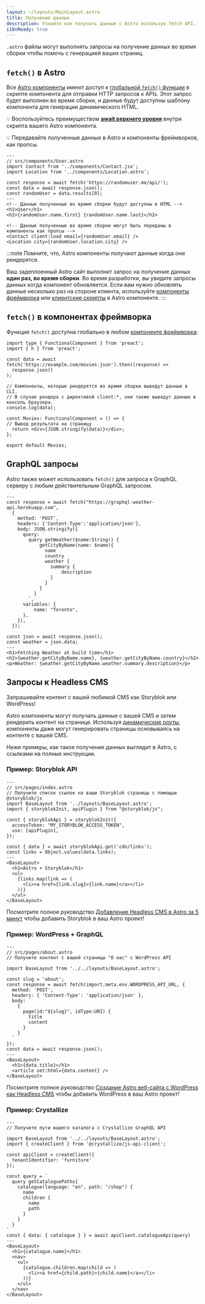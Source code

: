 ```yaml
---
layout: ~/layouts/MainLayout.astro
title: Получение данных
description: Узнайте как получать данные с Astro используя fetch API.
i18nReady: true
---
```


`.astro` файлы могут выполнять запросы на получение данных во время сборки чтобы помочь с генерацией ваших страниц.

## `fetch()` в Astro

Все [Astro компоненты](/ru/core-concepts/astro-components/) имеют доступ к [глобальной `fetch()` функции](https://developer.mozilla.org/en-US/docs/Web/API/fetch) в скрипте компонента для отправки HTTP запросов к APIs. Этот запрос будет выполнен во время сборки, и данные будут доступны шаблону компонента для генерации динамического HTML.

💡 Воспользуйтесь преимуществом [**await верхнего уровня**](https://developer.mozilla.org/en-US/docs/Web/JavaScript/Reference/Operators/await#top_level_await) внутри скрипта вашего Astro компонента.

💡 Передавайте полученные данные в Astro и компоненты фреймворков, как пропсы.

```astro /await fetch\\(.*?\\)/
---
// src/components/User.astro
import Contact from '../components/Contact.jsx';
import Location from '../components/Location.astro';

const response = await fetch('https://randomuser.me/api/');
const data = await response.json();
const randomUser = data.results[0];
---
<!-- Данные полученные во время сборки будут доступны в HTML -->
<h1>User</h1>
<h2>{randomUser.name.first} {randomUser.name.last}</h2>

<!-- Данные полученные во время сборки могут быть переданы в компоненты как пропсы -->
<Contact client:load email={randomUser.email} />
<Location city={randomUser.location.city} />
```

:::note
Помните, что, Astro компоненты получают данные когда они рендерятся.

Ваш задеплоенный Astro сайт выполнит запрос на получение данных **один раз, во время сборки**. Во время разработки, вы увидите запросы данных когда компонент обновляется. Если вам нужно обновлять данные несколько раз на стороне клиента, используйте [компоненты фреймворка](/ru/core-concepts/framework-components/) или [клиентские скрипты](/ru/core-concepts/astro-components/#client-side-scripts) в Astro компоненте.
:::


## `fetch()` в компонентах фреймворка

Функция `fetch()` доступна глобально в любом [компоненте фреймворка](/ru/core-concepts/framework-components/):

```tsx title="src/components/Movies.tsx" /await fetch\\(.*?\\)/
import type { FunctionalComponent } from 'preact';
import { h } from 'preact';

const data = await fetch('https://example.com/movies.json').then((response) =>
  response.json()
);

// Компоненты, которые рендерятся во время сборки выведут данные в CLI.
// В случае рендера с директивой client:*, они также выведут данные в консоль браузера.
console.log(data);

const Movies: FunctionalComponent = () => {
// Вывод результата на страницу
  return <div>{JSON.stringify(data)}</div>;
};

export default Movies;
```


## GraphQL запросы

Astro также может использовать `fetch()` для запроса к GraphQL серверу с любым действительным GraphQL запросом.

```astro title="src/components/Weather.astro" "await fetch"
---
const response = await fetch("https://graphql-weather-api.herokuapp.com",
  {
    method: 'POST',
    headers: {'Content-Type':'application/json'},
    body: JSON.stringify({
      query: `
        query getWeather($name:String!) {
            getCityByName(name: $name){
              name
              country
              weather {
                summary {
                    description
                }
              }
            }
          }
        `,
      variables: {
          name: "Toronto",
      },
    }),
  });

const json = await response.json();
const weather = json.data;
---
<h1>Fetching Weather at build time</h1>
<h2>{weather.getCityByName.name}, {weather.getCityByName.country}</h2>
<p>Weather: {weather.getCityByName.weather.summary.description}</p>
```

## Запросы к Headless CMS

Запрашивайте контент с вашей любимой CMS как Storyblok или WordPress!

Astro компоненты могут получать данные с вашей CMS и затем рендерить контент на странице. Используя [динамические роуты](/ru/core-concepts/routing/#dynamic-routes), компоненты даже могут генерировать страницы основываясь на контенте с вашей CMS.

Ниже примеры, как такое получение данных выглядит в Astro, с ссылками на полные инструкции.

### Пример: Storyblok API

```astro
---
// src/pages/index.astro
// Получите список ссылок на ваши Storyblok страницы с помощью @storyblok/js
import BaseLayout from '../layouts/BaseLayout.astro';
import { storyblokInit, apiPlugin } from "@storyblok/js";

const { storyblokApi } = storyblokInit({
  accessToken: "MY_STORYBLOK_ACCESS_TOKEN",
  use: [apiPlugin],
});

const { data } = await storyblokApi.get('cdn/links');
const links = Object.values(data.links);
---
<BaseLayout>
  <h1>Astro + Storyblok</h1>
  <ul>
    {links.map(link => (
      <li><a href={link.slug}>{link.name}</a></li>
    ))}
  </ul>
</BaseLayout>
```
Посмотрите полное руководство [Добавление Headless CMS в Astro за 5 минут](https://www.storyblok.com/tp/add-a-headless-cms-to-astro-in-5-minutes) чтобы добавить Storyblok в ваш Astro проект!

### Пример: WordPress + GraphQL

```astro
---
// src/pages/about.astro
// Получите контент с вашей страницы "О нас" с WordPress API

import BaseLayout from '../../layouts/BaseLayout.astro';

const slug = 'about';
const response = await fetch(import.meta.env.WORDPRESS_API_URL, {
  method: 'POST',
  headers: { 'Content-Type': 'application/json' },
  body: `
    {
      page(id:"${slug}", idType:URI) {
        title 
        content 
      }
    }
  `
});
const data = await response.json();
---
<BaseLayout>
  <h1>{data.title}</h1>
  <article set:html={data.content} />
</BaseLayout>
```

Посмотрите полное руководство [Создание Astro веб-сайта с WordPress как Headless CMS](https://blog.openreplay.com/building-an-astro-website-with-wordpress-as-a-headless-cms) чтобы добавить WordPress в ваш Astro проект! 

### Пример: Crystallize

```astro title="src/pages/index.astro"
---
// Получите пути вашего каталога с Crystallize GraphQL API

import BaseLayout from '../../layouts/BaseLayout.astro';
import { createClient } from '@crystallize/js-api-client';

const apiClient = createClient({
  tenantIdentifier: 'furniture'
});

const query = `
  query getCataloguePaths{
    catalogue(language: "en", path: "/shop") {
      name
      children {
        name
        path
      }
    }
  }
`
const { data: { catalogue } } = await apiClient.catalogueApi(query)
---
<BaseLayout>
  <h1>{catalogue.name}</h1>
  <nav>
    <ul>
      {catalogue.children.map(child => (
        <li><a href={child.path}>{child.name}</a></li>
      ))}
    </ul>
  </nav>
</BaseLayout>
```
